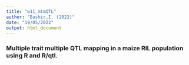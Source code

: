 ```yaml
---
title: "w11_mtmQTL"
author: "Bashir,I. (2022)"
date: "19/05/2022"
output: html_document
---
```


### Multiple trait multiple QTL mapping in a maize RIL population using R and R/qtl.
